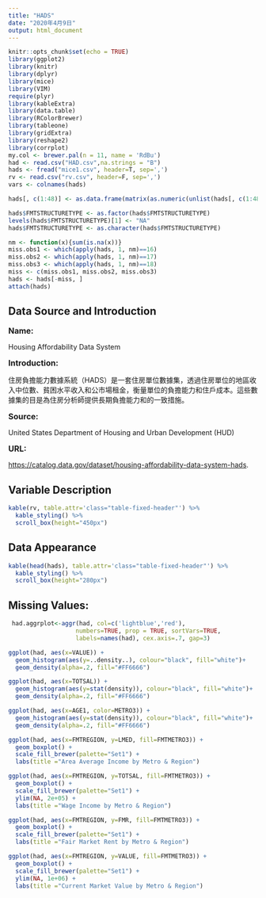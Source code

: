```yaml
---
title: "HADS"
date: "2020年4月9日"
output: html_document
---
```


```r
knitr::opts_chunk$set(echo = TRUE)
library(ggplot2)
library(knitr)
library(dplyr)
library(mice)
library(VIM)
require(plyr)
library(kableExtra)
library(data.table)
library(RColorBrewer)
library(tableone)
library(gridExtra)
library(reshape2)
library(corrplot)
my.col <- brewer.pal(n = 11, name = 'RdBu')
had <- read.csv("HAD.csv",na.strings = "B")
hads <- fread("mice1.csv", header=T, sep=',')
rv <- read.csv("rv.csv", header=F, sep=',')
vars <- colnames(hads)

hads[, c(1:48)] <- as.data.frame(matrix(as.numeric(unlist(hads[, c(1:48)])), ncol=48))

hads$FMTSTRUCTURETYPE <- as.factor(hads$FMTSTRUCTURETYPE)
levels(hads$FMTSTRUCTURETYPE)[1] <- "NA"
hads$FMTSTRUCTURETYPE <- as.character(hads$FMTSTRUCTURETYPE)

nm <- function(x){sum(is.na(x))}
miss.obs1 <- which(apply(hads, 1, nm)==16)
miss.obs2 <- which(apply(hads, 1, nm)==17)
miss.obs3 <- which(apply(hads, 1, nm)==18)
miss <- c(miss.obs1, miss.obs2, miss.obs3)
hads <- hads[-miss, ]
attach(hads)
```

## Data Source and Introduction
<font size="3">**Name:**</font>

Housing Affordability Data System

<font size="3">**Introduction:**</font>

住房負擔能力數據系統（HADS）是一套住房單位數據集，透過住房單位的地區收入中位數、貧困水平收入和公市場租金，衡量單位的負擔能力和住戶成本。這些數據集的目是為住房分析師提供長期負擔能力和的一致措施。

<font size="3">**Source:**</font>

United States Department of Housing and Urban Development (HUD) 

<font size="3">**URL:**</font>

<https://catalog.data.gov/dataset/housing-affordability-data-system-hads>.

## Variable Description


```r
kable(rv, table.attr='class="table-fixed-header"') %>%
  kable_styling() %>%
  scroll_box(height="450px")

```

## Data Appearance

```r
kable(head(hads), table.attr='class="table-fixed-header"') %>%
  kable_styling() %>%
  scroll_box(height="280px")
```
<!-- ## Summary of Variables -->

<!-- ```{r list3, include=FALSE} -->
<!-- cate <- as.vector(vars[which(rv[, 2]==c("Categorical"))]) -->
<!-- cont <- vars[which(rv[, 2]==c("Continuous"))] -->
<!-- cattable <- CreateCatTable(vars = cate, data = hads, includeNA = T) -->
<!-- conttable <- CreateContTable(vars = cont, data = hads,  -->
<!--                              funcNames = c("n", "miss", "p.miss", "mean", "sd", "median", "min", "max")) -->
<!-- restable <- CreateContTable(vars = "ZINC2", data = hads,  -->
<!--                            funcNames = c("n", "miss", "p.miss", "mean", "sd", "median", "min", "max")) -->

<!-- a <- print(cattable, showAllLevels = TRUE) -->
<!-- b <- as.matrix(conttable[["Overall"]]) %>% -->
<!--      format(scientific=F) -->
<!-- c <- as.matrix(restable[["Overall"]]) %>% -->
<!--      format(scientific=F) -->
<!-- ``` -->

<!-- <font size="4">**Categorical Variables**</font> -->

<!-- ```{r category, echo=FALSE} -->
<!-- kable(a, table.attr='class="table-fixed-header"') %>% -->
<!--   kable_styling() %>% -->
<!--   scroll_box(height="500px") -->
<!-- ``` -->

<!-- <font size="4">**Continuous Variables**</font> -->

<!-- ```{r continuous, echo=FALSE} -->
<!-- kable(b, table.attr='class="table-fixed-header"') %>% -->
<!--   kable_styling() %>% -->
<!--   scroll_box(height="500px") -->
<!-- ``` -->

<!-- <font size="4">**Response Variable to Be Predicted**</font> -->

<!-- ```{r response, echo=FALSE} -->
<!-- kable(c, table.attr='class="table-fixed-header"') %>% -->
<!--   kable_styling() %>% -->
<!--   scroll_box(height="150px") -->
<!-- ``` -->

<!-- ## Research Problem: -->

<!-- <font size="4">Predict the affordability of housing</font> -->

## Missing Values:
```r
 had.aggrplot<-aggr(had, col=c('lightblue','red'),
                   numbers=TRUE, prop = TRUE, sortVars=TRUE,
                   labels=names(had), cex.axis=.7, gap=3)
```

<!-- ## Exploratory Data Analysis -->

<!-- ```{r seperate, include=FALSE} -->

<!-- hads.cont <- apply(as.matrix(hads)[, cont], 2, as.numeric) -->
<!-- hads.cate <- as.matrix(hads)[, cate] -->
<!-- cor.cont <- cor(hads.cont, use = "pairwise.complete.obs") -->

<!-- #類別變數作圖function -->


<!-- #連續變數作圖用的data -->
<!-- L <- cbind.data.frame(L30, L50, L80, LMED) %>% melt() -->
<!-- L.mu <- ddply(L, "variable", summarise, mu=mean(value)) -->
<!-- ABL <- cbind.data.frame(ABL30, ABL50, ABL80, ABLMED) %>% melt() -->
<!-- ABL.mu <- ddply(ABL, "variable", summarise, mu=mean(value)) -->
<!-- COST <- cbind.data.frame(COST06, COST08, COST12, COSTMED) %>% melt() -->
<!-- COST.mu <- ddply(COST, "variable", summarise, mu=mean(value)) -->
<!-- GL <- cbind.data.frame(GL30, GL50, GL80, GLMED) %>% melt() -->
<!-- GL.mu <- ddply(GL, "variable", summarise, mu=mean(value)) -->
<!-- INCR <- cbind.data.frame(INCRELAMIPCT, INCRELFMRPCT, INCRELPOVPCT) %>% melt() -->
<!-- INCR.mu <- ddply(INCR, "variable", summarise, mu=mean(value)) -->

<!-- single.cont <- select(as.data.frame(hads.cont),  -->
<!--                       -starts_with("L"), -starts_with("ABL"), -starts_with("COST"), -starts_with("GL"), -starts_with("INCRE")) -->


<!-- ``` -->


<!-- ```{r categorical plot, echo=FALSE} -->

<!-- ZINC2 <- as.numeric(hads$ZINC2) -->
<!-- for (i in 1:9) { -->

<!--   f <- as.factor(hads.cate[, i]) -->

<!--   plot1 <- -->
<!--     ggplot(hads, aes(x = ZINC2, fill = f, color = f)) + -->
<!--     geom_density(alpha = .3) + -->
<!--     ggtitle(paste0(colnames(hads.cate)[i], "*ZINC2 densityplot")) -->

<!--   plot2 <- -->
<!--     ggplot(hads, aes(x = f, y = ZINC2, color = f, group = f)) + -->
<!--     geom_boxplot() + -->
<!--     ggtitle(paste0(colnames(hads.cate)[i], "*ZINC2 boxplot")) + -->
<!--     xlab(colnames(hads.cate)[i]) -->

<!-- grid.arrange(plot1, plot2, nrow = 2) -->

<!-- } -->


<!-- ``` -->
<!-- 從上面的圖形中我們可以發現，房間數越多，通常其家庭收入亦越多，但在房間數大於5後，反而會有平均收入下降的趨勢，離群值也隨著房間數增加，在大於5的房間之後離群值數量也有下降，數值也降低，房東與承租租者狀態分數越高，家庭收入卻越少，離群值的數量與數值也隨分數增加而下降，不同的普查地區出現的家庭收入分布接近一致，不過，郊區的家庭收入亦較市中心也比其他2者高，適當的家戶收入分佈較不適當的家戶高，建物的規模越大，家戶收入卻越低，單位臥室數分級數值越高，家戶收入也越高，自有住宅者的家戶收入也比租屋者高 -->


<!-- ```{r continuous plot1, echo=FALSE} -->

<!-- ggplot(L,aes(x=value, fill=variable)) + geom_density(alpha=0.5) +  -->
<!--   geom_vline(data=L.mu, aes(xintercept=mu, color=variable), linetype="dashed", size=1) +  -->
<!--   ggtitle("低收入") -->

<!-- ggplot(ABL,aes(x=value, fill=variable)) + geom_density(alpha=0.5) +  -->
<!--   geom_vline(data=ABL.mu, aes(xintercept=mu, color=variable), linetype="dashed", size=1) +  -->
<!--   ggtitle("對房間數調整後的低收入") -->

<!-- ggplot(GL,aes(x=value, fill=variable)) + geom_density(alpha=0.5) +  -->
<!--   geom_vline(data=GL.mu, aes(xintercept=mu, color=variable), linetype="dashed", size=1) +  -->
<!--   ggtitle("調漲後的收入") -->

<!-- ggplot(COST,aes(x=value, fill=variable)) + geom_density(alpha=0.5) +  -->
<!--   geom_vline(data=COST.mu, aes(xintercept=mu, color=variable), linetype="dashed", size=1) +  -->
<!--   ggtitle("居住費用") -->

<!-- ggplot(INCR,aes(x=value, fill=variable)) + geom_density(alpha=0.5) +  -->
<!--   geom_vline(data=INCR.mu, aes(xintercept=mu, color=variable), linetype="dashed", size=1) +  -->
<!--   ggtitle("家庭收入") -->

<!-- ``` -->

<!-- ```{r continuous plot2, echo=FALSE} -->

<!-- for (i in 1:14) { -->
<!--   par(mfrow=c(2, 1)) -->

<!--   plot(density(single.cont[, i], na.rm=T),  -->
<!--        main=paste(colnames(single.cont)[i], "distribution")) -->
<!--   boxplot(single.cont[, i],  -->
<!--           main=paste(colnames(single.cont)[i], "boxplot"), horizontal=T) -->
<!-- } -->

<!-- ``` -->

<!-- ```{r corr plot, echo=FALSE} -->

<!-- corrplot::corrplot(cor.cont, method="circle", col=my.col,  -->
<!--                    tl.col="black", tl.srt=45, diag=FALSE) -->

<!-- ``` -->

<!-- ```{r plot, echo=FALSE} -->
<!-- pie <- function(x){ -->
<!--   d = as.data.frame(table(x)) -->
<!--   d <- d %>% -->
<!--     # arrange(desc(x)) %>% -->
<!--     mutate(prop = Freq / sum(d$Freq) *100) -->
<!--   print(d) -->

<!--   ggplot(d, aes(x="", y=Freq, fill=x)) + -->
<!--     geom_bar(stat="identity", width=1, color="white") + -->
<!--     coord_polar("y", start=0) + -->
<!--     theme_void() + -->
<!--     theme(legend.position="none") + -->
<!--     scale_fill_brewer(palette="Blues")+ -->
<!--     theme(axis.text.x=element_blank())+ -->
<!--     geom_text(aes(label = paste(percent(prop/100),x, sep="\n")), size=5 -->
<!--               , position = position_stack(vjust = 0.5)) -->
<!-- } -->
<!-- pie2 <- function(x){ -->
<!--   d = as.data.frame(table(x)) -->
<!--   d <- d %>% -->
<!--     # arrange(desc(x)) %>% -->
<!--     mutate(prop = Freq / sum(d$Freq) *100) -->
<!--   print(d) -->

<!--   ggplot(d, aes(x="", y=Freq, fill=x)) + -->
<!--     geom_bar(stat="identity", width=1, color="white") + -->
<!--     coord_polar("y", start=0) + -->
<!--     theme_void() + -->
<!--     # theme(legend.position="none") + -->
<!--     theme(legend.position = "right") + -->
<!--     scale_fill_brewer(palette="Blues")+ -->
<!--     theme(axis.text.x=element_blank())+ -->
<!--     geom_text(aes(label = percent(prop/100)), size=5 -->
<!--               , position = position_stack(vjust = 0.5)) -->
<!-- } -->

<!-- pie(FMTMETRO3) -->
<!-- pie(FMTREGION) -->
<!-- pie2(FMTBURDEN) -->
<!-- ``` -->

```r
ggplot(had, aes(x=VALUE)) +
  geom_histogram(aes(y=..density..), colour="black", fill="white")+
  geom_density(alpha=.2, fill="#FF6666")

ggplot(had, aes(x=TOTSAL)) +
  geom_histogram(aes(y=stat(density)), colour="black", fill="white")+
  geom_density(alpha=.2, fill="#FF6666")

ggplot(had, aes(x=AGE1, color=METRO3)) +
  geom_histogram(aes(y=stat(density)), colour="black", fill="white")+
  geom_density(alpha=.2, fill="#FF6666")
```

```r
ggplot(had, aes(x=FMTREGION, y=LMED, fill=FMTMETRO3)) +
  geom_boxplot() +
  scale_fill_brewer(palette="Set1") +
  labs(title ="Area Average Income by Metro & Region")

ggplot(had, aes(x=FMTREGION, y=TOTSAL, fill=FMTMETRO3)) +
  geom_boxplot() +
  scale_fill_brewer(palette="Set1") +
  ylim(NA, 2e+05) +
  labs(title ="Wage Income by Metro & Region")

ggplot(had, aes(x=FMTREGION, y=FMR, fill=FMTMETRO3)) +
  geom_boxplot() +
  scale_fill_brewer(palette="Set1") +
  labs(title ="Fair Market Rent by Metro & Region")

ggplot(had, aes(x=FMTREGION, y=VALUE, fill=FMTMETRO3)) +
  geom_boxplot() +
  scale_fill_brewer(palette="Set1") +
  ylim(NA, 1e+06) +
  labs(title ="Current Market Value by Metro & Region")
```


